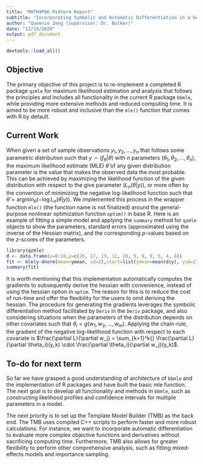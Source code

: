 ```yaml
---
title: "MATH4P06 Midterm Report"
subtitle: "Incorporating Symbolic and Automatic Differentiation in a General-Purpose Likelihood Optimization Function"
author: "Queenie Zeng (supervisor: Dr. Bolker)"
date: "12/15/2020"
output: pdf_document
---
```


```r
devtools::load_all()
```

## Objective

The primary objective of this project is to re-implement a completed R package `qzmle` for maximum likelihood estimation and analysis that follows the principles and includes all functionality in the current R package `bbmle`, while providing more extensive methods and reduced computing time. It is aimed to be more robust and inclusive than the `mle()` function that comes with R by default.


## Current Work

When given a set of sample observations ${y_1, y_2, ..., y_n}$ that follows some parametric distribution such that $y \sim (f_\theta | \theta)$ with $n$ parameters ($\theta_1, \theta_2, ..., \theta_n$), the maximum likelihood estimate (MLE) $\hat{\theta}$ of any given distribution parameter is the value that makes the observed data the most probable. This can be achieved by maximizing the likelihood function of the given distribution with respect to the give parameter ($L_n (\theta | y)$), or more often by the convention of minimizing the negative log-likelihood function such that $\hat{\theta} = {\operatorname{argmin}}_{\theta} (- \log L_n (\theta | y))$. We implemented this process in the wrapper function `mle()` (the function name is not finalized) around the general-purpose nonlinear optimization function `optim()` in base R. Here is an example of fitting a simple model and applying the `summary` method for `qzmle` objects to show the parameters, standard errors (approximated using the inverse of the Hessian matrix), and the corresponding $p$-values based on the $z$-scores of the parameters. 


```r
library(qzmle)
d <- data.frame(x=0:10,y=c(26, 17, 13, 12, 20, 5, 9, 8, 5, 4, 8))
fit <- mle(y~dnorm(mean=ymean, sd=2),start=list(ymean=mean(d$y), ysd=2),data=d)
summary(fit)
```

\newpage

It is worth mentioning that this implementation automatically computes the gradients to subsequently derive the hessian with convenience, instead of using the hessian option in `optim`. The reason for this is to reduce the cost of run-time and offer the flexibility for the users to omit deriving the hessian. The procedure for generating the gradients leverages the symbolic differentiation method facilitated by `Deriv` in the `Deriv` package, and also considering situations when the parameters of the distribution depends on other covariates such that $\theta_i = g(w_1, w_2, ..., w_m)$. Applying the chain-rule, the gradient of the negative log-likelihood function with respect to each covariate is $\frac{\partial L}{\partial w_j} = \sum_{k=1}^k{} \frac{\partial L}{\partial \theta_i}(y_k) \cdot \frac{\partial \theta_i}{\partial w_j}(y_k)$.


## To-do for next term

So far we have grasped a good understanding of architecture of `bbmle` and the implementation of R packages and have built the basic mle function. The next goal is to develop all functionality and methods in `bbmle`, such as constructing likelihood profiles and confidence intervals for multiple parameters in a model. 

The next priority is to set up the Template Model Builder (TMB) as the back end. The TMB uses compiled C++ scripts to perform faster and more robust calculations. For instance, we want to incorporate automatic differentiation to evaluate more complex objective functions and derivatives without sacrificing computing time. Furthermore, TMB also allows for greater flexibility to perform other comprehensive analysis, such as fitting mixed-effects models and importance sampling. 
